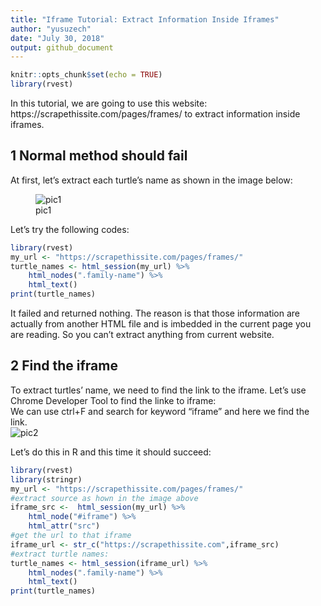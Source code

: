 ```yaml
---
title: "Iframe Tutorial: Extract Information Inside Iframes"
author: "yusuzech"
date: "July 30, 2018"
output: github_document
---
```


```r
knitr::opts_chunk$set(echo = TRUE)
library(rvest)
```

In this tutorial, we are going to use this website: https://scrapethissite.com/pages/frames/ to extract information inside iframes.

## 1 Normal method should fail

At first, let's extract each turtle's name as shown in the image below:

![pic1](resources/turtle0.jpg)

Let's try the following codes:
```r
library(rvest)
my_url <- "https://scrapethissite.com/pages/frames/"
turtle_names <- html_session(my_url) %>%
    html_nodes(".family-name") %>%
    html_text()
print(turtle_names)
```

It failed and returned nothing. The reason is that those information are actually from another HTML file and is imbedded in the current page you are reading. So you can't extract anything from current website.


## 2 Find the iframe

To extract turtles' name, we need to find the link to the iframe. Let's use Chrome Developer Tool to find the linke to iframe:  
We can use ctrl+F and search for keyword "iframe" and here we find the link.  
![pic2](resources/turtle1.jpg)

Let's do this in R and this time it should succeed:

```r
library(rvest)
library(stringr)
my_url <- "https://scrapethissite.com/pages/frames/"
#extract source as hown in the image above
iframe_src <-  html_session(my_url) %>%
    html_node("#iframe") %>%
    html_attr("src")
#get the url to that iframe
iframe_url <- str_c("https://scrapethissite.com",iframe_src)
#extract turtle names:
turtle_names <- html_session(iframe_url) %>%
    html_nodes(".family-name") %>%
    html_text()
print(turtle_names)
```

